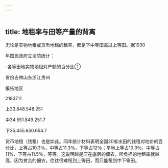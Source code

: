 ```yaml
---
---
---
```

title: 地租率与田等产量的背离
---



无论是实物地租或货币地租的租率，都是下中等田高过上等田。据1930

年国民政府立法院统计：

-各等田地实物地租对产额的百分比①

省份吉林山东浙江贵州

报告地区

2183711

上33.848.548.251

中34.551.849.251.7

下35.455.650.654.7

货币地租（钱租）也是如此。同年统计材料表明全国20省水田的钱租对地价的百分比，上等占10.3％，中等占11.3％，下等占12％；旱地上等占10.3％，中等占11%，下等占11.5%，等等。这说明越是压在底层的佃农，所负担的地租率就越高，因为贫苦的佃农，往往很难租到上等田，而只能租到中下等田。